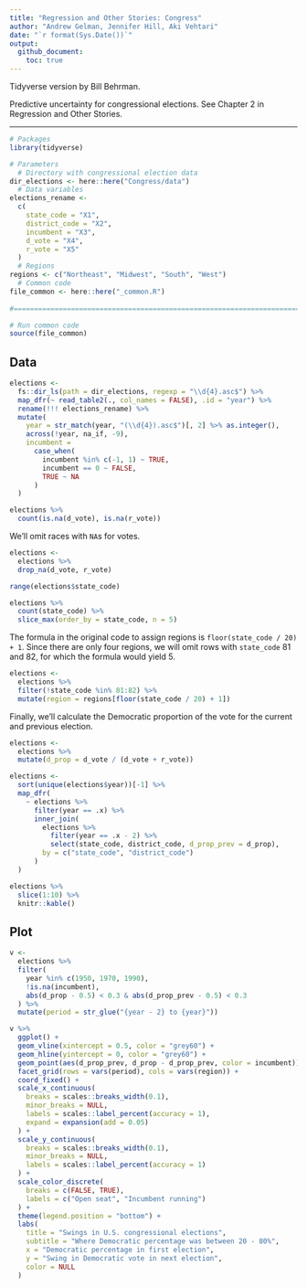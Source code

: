 ```yaml
---
title: "Regression and Other Stories: Congress"
author: "Andrew Gelman, Jennifer Hill, Aki Vehtari"
date: "`r format(Sys.Date())`"
output:
  github_document:
    toc: true
---
```

Tidyverse version by Bill Behrman.

Predictive uncertainty for congressional elections. See Chapter 2
in Regression and Other Stories.

-------------

```r
# Packages
library(tidyverse)

# Parameters
  # Directory with congressional election data
dir_elections <- here::here("Congress/data")
  # Data variables
elections_rename <- 
  c(
    state_code = "X1",
    district_code = "X2",
    incumbent = "X3",
    d_vote = "X4",
    r_vote = "X5"
  )
  # Regions
regions <- c("Northeast", "Midwest", "South", "West")
  # Common code
file_common <- here::here("_common.R")
  
#===============================================================================

# Run common code
source(file_common)
```

## Data

```r
elections <- 
  fs::dir_ls(path = dir_elections, regexp = "\\d{4}.asc$") %>% 
  map_dfr(~ read_table2(., col_names = FALSE), .id = "year") %>% 
  rename(!!! elections_rename) %>% 
  mutate(
    year = str_match(year, "(\\d{4}).asc$")[, 2] %>% as.integer(),
    across(!year, na_if, -9),
    incumbent =
      case_when(
        incumbent %in% c(-1, 1) ~ TRUE,
        incumbent == 0 ~ FALSE,
        TRUE ~ NA
      )
  )
```

```r
elections %>% 
  count(is.na(d_vote), is.na(r_vote))
```

We'll omit races with `NA`s for votes.

```r
elections <- 
  elections %>% 
  drop_na(d_vote, r_vote)
```

```r
range(elections$state_code)

elections %>% 
  count(state_code) %>% 
  slice_max(order_by = state_code, n = 5)
```

The formula in the original code to assign regions is `floor(state_code / 20) + 1`. Since there are only four regions, we will omit rows with `state_code` 81 and 82, for which the formula would yield 5.

```r
elections <- 
  elections %>% 
  filter(!state_code %in% 81:82) %>% 
  mutate(region = regions[floor(state_code / 20) + 1])
```

Finally, we'll calculate the Democratic proportion of the vote for the current and previous election.

```r
elections <- 
  elections %>% 
  mutate(d_prop = d_vote / (d_vote + r_vote))

elections <- 
  sort(unique(elections$year))[-1] %>% 
  map_dfr(
    ~ elections %>% 
      filter(year == .x) %>% 
      inner_join(
        elections %>% 
          filter(year == .x - 2) %>% 
          select(state_code, district_code, d_prop_prev = d_prop),
        by = c("state_code", "district_code")
      )
  )

elections %>% 
  slice(1:10) %>% 
  knitr::kable()
```

## Plot

```r
v <- 
  elections %>% 
  filter(
    year %in% c(1950, 1970, 1990),
    !is.na(incumbent),
    abs(d_prop - 0.5) < 0.3 & abs(d_prop_prev - 0.5) < 0.3
  ) %>% 
  mutate(period = str_glue("{year - 2} to {year}"))

v %>% 
  ggplot() +
  geom_vline(xintercept = 0.5, color = "grey60") +
  geom_hline(yintercept = 0, color = "grey60") +
  geom_point(aes(d_prop_prev, d_prop - d_prop_prev, color = incumbent)) +
  facet_grid(rows = vars(period), cols = vars(region)) +
  coord_fixed() +
  scale_x_continuous(
    breaks = scales::breaks_width(0.1),
    minor_breaks = NULL,
    labels = scales::label_percent(accuracy = 1),
    expand = expansion(add = 0.05)
  ) +
  scale_y_continuous(
    breaks = scales::breaks_width(0.1),
    minor_breaks = NULL,
    labels = scales::label_percent(accuracy = 1)
  ) +
  scale_color_discrete(
    breaks = c(FALSE, TRUE),
    labels = c("Open seat", "Incumbent running")
  ) +
  theme(legend.position = "bottom") +
  labs(
    title = "Swings in U.S. congressional elections",
    subtitle = "Where Democratic percentage was between 20 - 80%",
    x = "Democratic percentage in first election",
    y = "Swing in Democratic vote in next election",
    color = NULL
  )
```

